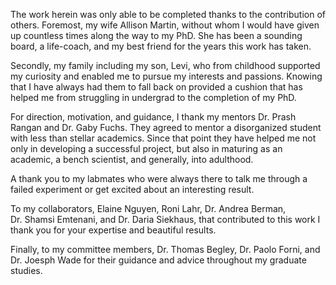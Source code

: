 
\setstretch{2.0}

The work herein was only able to be completed thanks to the contribution of others. 
Foremost, my wife Allison Martin, without whom I would have given up countless times along the way to my PhD. She
has been a sounding board, a life-coach, and my best friend for the years this work has taken.

Secondly, my family including my son, Levi, who from childhood supported my curiosity and enabled me to pursue my interests and passions. Knowing
that I have always had them to fall back on provided a cushion that has helped me from struggling in undergrad to the completion of
my PhD.

For direction, motivation, and guidance, I thank my mentors Dr. Prash Rangan and Dr. Gaby Fuchs. They agreed to mentor a 
disorganized student with less than stellar academics. Since that point they have helped me not only in developing a 
successful project, but also in maturing as an academic, a bench scientist, and generally, into adulthood.

A thank you to my labmates who were always there to talk me through a failed experiment or
get excited about an interesting result.

To my collaborators, Elaine Nguyen, Roni Lahr, Dr. Andrea
Berman, Dr. Shamsi Emtenani, and Dr. Daria Siekhaus, that contributed to this work I thank you for your expertise and beautiful results.

Finally, to my committee members, Dr. Thomas Begley, Dr. Paolo Forni, and Dr. Joesph Wade for their guidance and advice throughout my graduate studies.
